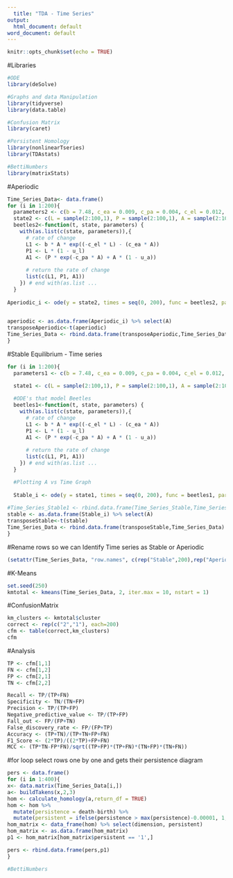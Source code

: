 ```yaml
---
  title: "TDA - Time Series"
output:
  html_document: default
word_document: default
---
```

  
```r
knitr::opts_chunk$set(echo = TRUE)
```

#Libraries
```r
#ODE 
library(deSolve)

#Graphs and data Manipulation
library(tidyverse)
library(data.table)

#Confusion Matrix
library(caret) 

#Persistent Homology
library(nonlinearTseries)
library(TDAstats)

#BettiNumbers
library(matrixStats)
```



#Aperiodic 
```r
Time_Series_Data<- data.frame()
for (i in 1:200){
  parameters2 <- c(b = 7.48, c_ea = 0.009, c_pa = 0.004, c_el = 0.012, u_p = 0, u_l = 0.267, u_a = 0.96)
  state2 <- c(L = sample(2:100,1), P = sample(2:100,1), A = sample(2:100,1))
  beetles2<-function(t, state, parameters) {
    with(as.list(c(state, parameters)),{
      # rate of change
      L1 <- b * A * exp((-c_el * L) - (c_ea * A))
      P1 <- L * (1 - u_l) 
      A1 <- (P * exp(-c_pa * A) + A * (1 - u_a)) 
      
      # return the rate of change
      list(c(L1, P1, A1))
    }) # end with(as.list ...
  }
  
Aperiodic_i <- ode(y = state2, times = seq(0, 200), func = beetles2, parms = parameters2, method = "iteration")
  

aperiodic <- as.data.frame(Aperiodic_i) %>% select(A)
transposeAperiodic<-t(aperiodic)
Time_Series_Data <- rbind.data.frame(transposeAperiodic,Time_Series_Data)  
}
```



#Stable Equilibrium - Time series
```r
for (i in 1:200){
  parameters1 <- c(b = 7.48, c_ea = 0.009, c_pa = 0.004, c_el = 0.012, u_p = 0, u_l = 0.267, u_a = 0.73)

  state1 <- c(L = sample(2:100,1), P = sample(2:100,1), A = sample(2:100,1))
  
  #ODE's that model Beetles
  beetles1<-function(t, state, parameters) {
    with(as.list(c(state, parameters)),{
      # rate of change
      L1 <- b * A * exp((-c_el * L) - (c_ea * A))
      P1 <- L * (1 - u_l) 
      A1 <- (P * exp(-c_pa * A) + A * (1 - u_a)) 
      
      # return the rate of change
      list(c(L1, P1, A1))
    }) # end with(as.list ...
  }

  #Plotting A vs Time Graph
  
  Stable_i <- ode(y = state1, times = seq(0, 200), func = beetles1, parms = parameters1, method = "iteration")
  
#Time_Series_Stable1 <- rbind.data.frame(Time_Series_Stable,Time_Series_Stable1)
stable <- as.data.frame(Stable_i) %>% select(A)
transposeStable<-t(stable)
Time_Series_Data <- rbind.data.frame(transposeStable,Time_Series_Data)
}
```



#Rename rows so we can Identify Time series as Stable or Aperiodic
```r
(setattr(Time_Series_Data, "row.names", c(rep("Stable",200),rep("Aperiodic",200))))
```


#K-Means
```r
set.seed(250)
kmtotal <- kmeans(Time_Series_Data, 2, iter.max = 10, nstart = 1)
```


#ConfusionMatrix
```r
km_clusters <- kmtotal$cluster
correct <- rep(c("2","1"), each=200)
cfm <- table(correct,km_clusters)
cfm
```


#Analysis
```r
TP <- cfm[1,1]
FN <- cfm[1,2]
FP <- cfm[2,1]
TN <- cfm[2,2]

Recall <- TP/(TP+FN)
Specificity <- TN/(TN+FP)
Precision <- TP/(TP+FP)
Negative_predictive_value <- TP/(TP+FP)
Fall_out <- FP/(FP+TN)
False_discovery_rate <- FP/(FP+TP)
Accuracy <- (TP+TN)/(TP+TN+FP+FN)
F1_Score <- (2*TP)/((2*TP)+FP+FN)
MCC <- (TP*TN-FP*FN)/sqrt((TP+FP)*(TP+FN)*(TN+FP)*(TN+FN))
```

#for loop select rows one by one and gets their persistence diagram
```r
pers <- data.frame()
for (i in 1:400){
x<- data.matrix(Time_Series_Data[i,])
a<- buildTakens(x,2,3)
hom <- calculate_homology(a,return_df = TRUE)
hom <- hom %>%
  mutate(persistence = death-birth) %>%
  mutate(persistent = ifelse(persistence > max(persistence)-0.00001, 1,0))
hom_matrix <- data_frame(hom) %>% select(dimension, persistent)
hom_matrix <- as.data.frame(hom_matrix) 
p1 <- hom_matrix[hom_matrix$persistent == '1',] 

pers <- rbind.data.frame(pers,p1) 
}
```


```r
#BettiNumbers

```
